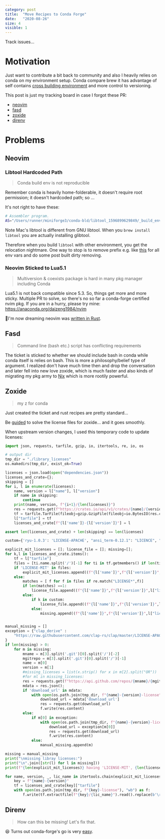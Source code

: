 ```yaml
---
category: post
title:  "Move Recipes to Conda Forge"
date:   "2020-08-26"
size: 4
visible: 1
---
```


Track issues...

# Motivation
Just want to contribute a bit back to community and also I heavily relies on conda on my environment setup. Conda compare brew it has advantage of self contains [cross building environment](./2018-11-18-conda-everything) and more control to versioning.

This post is just my tracking board in case I forgot these PR:

* [neovim](https://github.com/conda-forge/staged-recipes/pull/12493)
* [fasd](https://github.com/conda-forge/staged-recipes/pull/12584)
* [zoxide](https://github.com/conda-forge/staged-recipes/pull/13682)
* [direnv](https://github.com/conda-forge/staged-recipes/pull/14598)


# Problems
## Neovim
### Libtool Hardcoded Path
> Conda build env is not reproducible

Remember conda is heavily home-folderable, it doesn't require root permission; it doesn't hardcoded path; so ...

It's not right to have these:
```sh
# Assembler program.
AS="/Users/runner/miniforge3/conda-bld/libtool_1596899629849/_build_env/bin/x86_64-apple-darwin13.4.0-as"
```
Note Mac's libtool is different from GNU libtool. When you `brew install libtool` you are actually installing glibtool.

Therefore when you build `libtool` with other environment, you get the relocation nightmare. One way to stop is to remove prefix e.g. like [this](https://github.com/conda-forge/libtool-feedstock/pull/22) for all env vars and do some post built dirty removing.

### Neovim Sticked to Lua5.1
> Multiversion & coexists package is hard in many pkg manager including Conda

Lua5.1 is not back compatible since 5.3. So, things get more and more sticky. Multiple PR to solve, so there's no so far a conda-forge certified nvim pkg. If you are in a hurry, please try mine: https://anaconda.org/daizeng1984/nvim

🥴I'm now dreaming neovim was [written in Rust](https://github.com/neovim/neovim/issues/8669).

## Fasd
> Command line (bash etc.) script has conflicting requirements

The ticket is sticked to whether we should include bash in conda while conda itself is relies on bash. This is more a philosophy/belief type of argument. I realized don't have much time then and drop the conversation and later fell into new love zoxide, which is much faster and also kinds of migrating my pkg army to [Nix](./2020-10-24-nix-power) which is more rootily powerful.

## Zoxide
> my z for conda

Just created the ticket and rust recipes are pretty standard...

Be [guided](https://github.com/conda-forge/staged-recipes/pull/13208#issuecomment-726767185) to solve the license files for zoxide... and it goes smoothly.

When upstream version changes, I used this temporary code to update licenses:

```python
import json, requests, tarfile, gzip, io, itertools, re, io, os

# output dir
tmp_dir = "./library_licenses"
os.makedirs(tmp_dir, exist_ok=True)

licenses = json.load(open("dependencies.json"))
licenses_and_crate={};
skipping = []
for i, l in enumerate(licenses):
    name, version = l["name"], l["version"]
    if name in skipping:
        continue
    print(name, version, f"{i+1}/{len(licenses)}")
    res = requests.get(f"https://crates.io/api/v1/crates/{name}/{version}/download")
    tf = tarfile.TarFile(fileobj=gzip.GzipFile(fileobj=io.BytesIO(res.content)),mode='r')
    l["tarfile"] = tf
    licenses_and_crate[f"{l['name']}-{l['version']}"] = l

assert len(licenses_and_crate) + len(skipping) == len(licenses)

custom={'ryu-1.0.3': 'LICENSE-APACHE', "ansi_term-0.12.1": "LICENCE", "minreq-2.1.0": "COPYING.md"}

explicit_mit_licenses = []; license_file = []; missing=[];
for k,l in licenses_and_crate.items():
    tf = l["tarfile"]
    files = [ti.name.split('/')[-1] for ti in tf.getmembers() if len(ti.name.split('/')) == 2]
    if 'LICENSE-MIT' in files:
        explicit_mit_licenses.append((f"{l['name']}",f"{l['version']}",l["license"],'LICENSE-MIT'))
    else:
        matches = [ f for f in files if re.match("LICENSE*",f)]
        if len(matches) ==1:
            license_file.append((f"{l['name']}",f"{l['version']}",l["license"],matches[0]))
        else:
            if k in custom:
                license_file.append((f"{l['name']}",f"{l['version']}",l["license"],custom[k]))
            else:
                missing.append((f"{l['name']}",f"{l['version']}",l["license"],l['repository']))


manual_missing = []
exception = {"clap_derive" : 
    "https://raw.githubusercontent.com/clap-rs/clap/master/LICENSE-APACHE"
}
if len(missing) > 0:
    for m in missing:
        mname = m[3].split('.git')[0].split('/')[-2]
        mgitrepo = m[3].split('.git')[0].split('/')[-1]
        name = m[0]
        version = m[1]
        #missing_licenses = list(x.strip() for x in m[2].split("OR"))
        #for ml in missing_licenses:
        res = requests.get(f"https://api.github.com/repos/{mname}/{mgitrepo}/license")
        mdata = res.json();
        if 'download_url' in mdata:
            with open(os.path.join(tmp_dir, f"{name}-{version}-license"), "wb") as f:
                download_url = mdata['download_url']
                res = requests.get(download_url)
                f.write(res.content)
        else:
            if m[0] in exception:
                with open(os.path.join(tmp_dir, f"{name}-{version}-license"), "wb") as f:
                    download_url = exception[m[0]]
                    res = requests.get(download_url)
                    f.write(res.content)
            else:
                manual_missing.append(m)

missing = manual_missing
print("\nmissing libray licenses:")
print("\n".join([str(l) for l in missing]))
print(f"{len(explicit_mit_licenses)} having 'LICENSE-MIT', {len(license_file)} having 'LICENSE*' or custom filename, {len(missing)} licenses are missing!!!; in total {len(licenses_and_crate)}")

for name, version, _, lic_name in itertools.chain(explicit_mit_licenses, license_file):
    key = f"{name}-{version}"
    tf = licenses_and_crate[key]["tarfile"]
    with open(os.path.join(tmp_dir, f"{key}-license"), "wb") as f:
        f.write(tf.extractfile(f"{key}/{lic_name}").read().replace(b'\r\n', b'\n'))

```

<!-- xcape -->
<!-- sdkman -->

## Direnv
> How can this be missing! Let's fix that.

😆 Turns out conda-forge's go is very [easy](https://github.com/conda-forge/staged-recipes/pull/14598/commits/a9ebbac277b97c0f2df1ff339744616978b0b3a5). 
